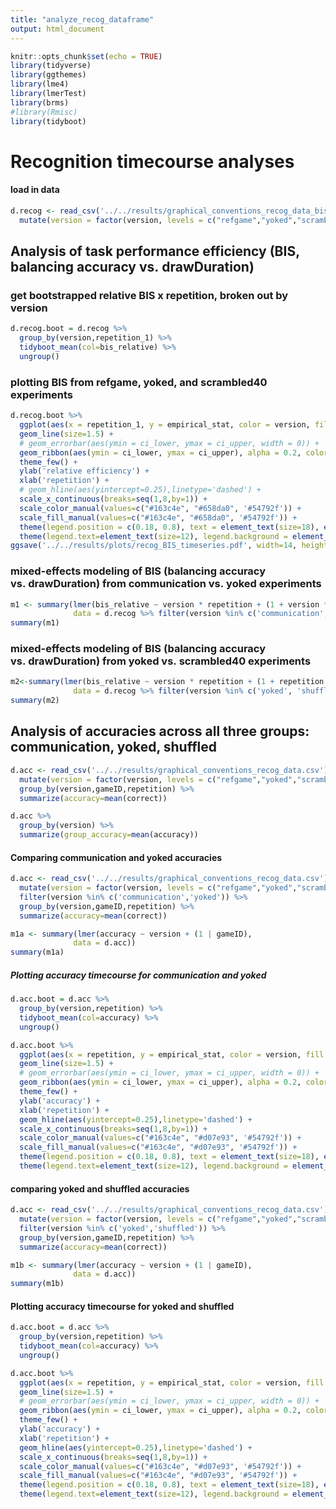 ```yaml
---
title: "analyze_recog_dataframe"
output: html_document
---
```


```r
knitr::opts_chunk$set(echo = TRUE)
library(tidyverse)
library(ggthemes)
library(lme4)
library(lmerTest)
library(brms)
#library(Rmisc)
library(tidyboot)
```

# Recognition timecourse analyses 

#### load in data
```r
d.recog <- read_csv('../../results/graphical_conventions_recog_data_bis.csv') %>%
  mutate(version = factor(version, levels = c("refgame","yoked","scrambled40"), labels = c("communication", "yoked", "shuffled" ))) 
```

## Analysis of task performance efficiency (BIS, balancing accuracy vs. drawDuration)

### get bootstrapped relative BIS x repetition, broken out by version
```r
d.recog.boot = d.recog %>%
  group_by(version,repetition_1) %>%
  tidyboot_mean(col=bis_relative) %>%
  ungroup()
```
### plotting BIS  from refgame, yoked, and scrambled40 experiments
```r
d.recog.boot %>%  
  ggplot(aes(x = repetition_1, y = empirical_stat, color = version, fill = version)) +
  geom_line(size=1.5) +
  # geom_errorbar(aes(ymin = ci_lower, ymax = ci_upper, width = 0)) +
  geom_ribbon(aes(ymin = ci_lower, ymax = ci_upper), alpha = 0.2, color = NA) +
  theme_few() +
  ylab('relative efficiency') +
  xlab('repetition') +
  # geom_hline(aes(yintercept=0.25),linetype='dashed') +
  scale_x_continuous(breaks=seq(1,8,by=1)) + 
  scale_color_manual(values=c("#163c4e", "#658da0", '#54792f')) + 
  scale_fill_manual(values=c("#163c4e", "#658da0", '#54792f')) +   
  theme(legend.position = c(0.18, 0.8), text = element_text(size=18), element_line(size=1), element_rect(size=2, color="#00000")) +
  theme(legend.text=element_text(size=12), legend.background = element_rect(fill="transparent"))
ggsave('../../results/plots/recog_BIS_timeseries.pdf', width=14, height = 10, units='cm')
```


### mixed-effects modeling of BIS (balancing accuracy vs. drawDuration) from communication vs. yoked experiments

```r
m1 <- summary(lmer(bis_relative ~ version * repetition + (1 + version * repetition | orig_gameID), 
              data = d.recog %>% filter(version %in% c('communication', 'yoked'))))
summary(m1)

```

### mixed-effects modeling of BIS (balancing accuracy vs. drawDuration) from yoked vs. scrambled40 experiments
```r
m2<-summary(lmer(bis_relative ~ version * repetition + (1 + repetition | gameID), 
              data = d.recog %>% filter(version %in% c('yoked', 'shuffled'))))
summary(m2)
```


## Analysis of accuracies across all three groups: communication, yoked, shuffled
```r
d.acc <- read_csv('../../results/graphical_conventions_recog_data.csv') %>%
  mutate(version = factor(version, levels = c("refgame","yoked","scrambled40"), labels = c("communication", "yoked", "shuffled" ))) %>%
  group_by(version,gameID,repetition) %>%
  summarize(accuracy=mean(correct))

d.acc %>%
  group_by(version) %>%
  summarize(group_accuracy=mean(accuracy))
```

#### Comparing communication and yoked accuracies

```r

d.acc <- read_csv('../../results/graphical_conventions_recog_data.csv') %>%
  mutate(version = factor(version, levels = c("refgame","yoked","scrambled40"), labels = c("communication", "yoked", "shuffled" ))) %>%
  filter(version %in% c('communication','yoked')) %>%
  group_by(version,gameID,repetition) %>%
  summarize(accuracy=mean(correct))

m1a <- summary(lmer(accuracy ~ version + (1 | gameID),
              data = d.acc))
summary(m1a)
```
##### Plotting accuracy timecourse for communication and yoked
```r
d.acc.boot = d.acc %>%
  group_by(version,repetition) %>%
  tidyboot_mean(col=accuracy) %>%
  ungroup()

d.acc.boot %>%  
  ggplot(aes(x = repetition, y = empirical_stat, color = version, fill = version)) +
  geom_line(size=1.5) +
  # geom_errorbar(aes(ymin = ci_lower, ymax = ci_upper, width = 0)) +
  geom_ribbon(aes(ymin = ci_lower, ymax = ci_upper), alpha = 0.2, color = NA) +
  theme_few() +
  ylab('accuracy') +
  xlab('repetition') +
  geom_hline(aes(yintercept=0.25),linetype='dashed') +
  scale_x_continuous(breaks=seq(1,8,by=1)) + 
  scale_color_manual(values=c("#163c4e", "#d07e93", '#54792f')) + 
  scale_fill_manual(values=c("#163c4e", "#d07e93", '#54792f')) +   
  theme(legend.position = c(0.18, 0.8), text = element_text(size=18), element_line(size=1), element_rect(size=2, color="#00000")) +
  theme(legend.text=element_text(size=12), legend.background = element_rect(fill="transparent"))
```



#### comparing yoked and shuffled accuracies

```r

d.acc <- read_csv('../../results/graphical_conventions_recog_data.csv') %>%
  mutate(version = factor(version, levels = c("refgame","yoked","scrambled40"), labels = c("communication", "yoked", "shuffled" ))) %>%
  filter(version %in% c('yoked','shuffled')) %>%
  group_by(version,gameID,repetition) %>%
  summarize(accuracy=mean(correct))

m1b <- summary(lmer(accuracy ~ version + (1 | gameID),
              data = d.acc))
summary(m1b)

```

#### Plotting accuracy timecourse for yoked and shuffled
```r
d.acc.boot = d.acc %>%
  group_by(version,repetition) %>%
  tidyboot_mean(col=accuracy) %>%
  ungroup()

d.acc.boot %>%  
  ggplot(aes(x = repetition, y = empirical_stat, color = version, fill = version)) +
  geom_line(size=1.5) +
  # geom_errorbar(aes(ymin = ci_lower, ymax = ci_upper, width = 0)) +
  geom_ribbon(aes(ymin = ci_lower, ymax = ci_upper), alpha = 0.2, color = NA) +
  theme_few() +
  ylab('accuracy') +
  xlab('repetition') +
  geom_hline(aes(yintercept=0.25),linetype='dashed') +
  scale_x_continuous(breaks=seq(1,8,by=1)) + 
  scale_color_manual(values=c("#163c4e", "#d07e93", '#54792f')) + 
  scale_fill_manual(values=c("#163c4e", "#d07e93", '#54792f')) +   
  theme(legend.position = c(0.18, 0.8), text = element_text(size=18), element_line(size=1), element_rect(size=2, color="#00000")) +
  theme(legend.text=element_text(size=12), legend.background = element_rect(fill="transparent"))
```
